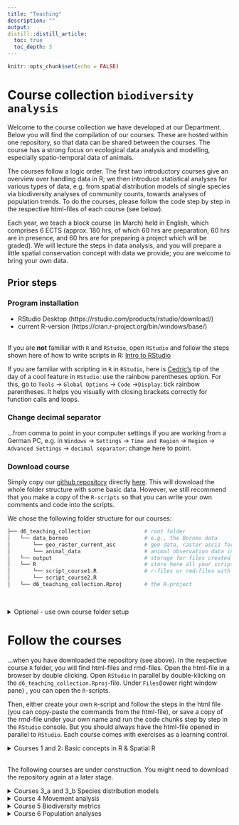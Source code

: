 ```yaml
---
title: "Teaching"
description: ""
output:
distill::distill_article:
  toc: true
  toc_depth: 3
---
```


```r
knitr::opts_chunk$set(echo = FALSE)
```


# Course collection `biodiversity analysis`

Welcome to the course collection we have developed at our Department. Below you will find the compilation of our courses. These are hosted within one repository, so that data can be shared between the courses. The course has a strong focus on ecological data analysis and modelling, especially spatio-temporal data of animals.
<br>

The courses follow a logic order. The first two introductory courses give an overview over handling data in R; we then introduce statistical analyses for various types of data, e.g. from spatial distribution models of single species via biodiversity analyses of community counts, towards analyses of population trends. To do the courses, please follow the code step by step in the respective html-files of each course (see below). 
<br>

Each year, we teach a block course (in March) held in English, which comprises 6 ECTS (approx. 180 hrs, of which 60 hrs are preparation, 60 hrs are in presence, and 60 hrs are for preparing a project which will be graded). We will lecture the steps in data analysis, and you will prepare a little spatial conservation concept with data we provide; you are welcome to bring your own data. 
<br>


## Prior steps
### Program installation

* RStudio Desktop (https://rstudio.com/products/rstudio/download/)  <br>
* current R-version (https://cran.r-project.org/bin/windows/base/)  <br>
<br>

If you are **not** familiar with `R` and `RStudio`, open `RStudio` and follow the steps shown here of how to write scripts in R: [Intro to RStudio](https://raw.githubusercontent.com/EcoDynIZW/EcoDynIZW.github.io/main/img/teach/L1_Intro_RStudio.pdf)
<br>

If you are familiar with scripting in `R` in `RStudio`, here is [Cedric's](https://www.cedricscherer.com/) tip of the day of a cool feature in `RStudio`: use the rainbow parentheses option. For this, go to `Tools` &rarr; `Global Options` &rarr; `Code` &rarr;` Display`: tick rainbow parentheses. It helps you visually with  closing brackets correctly for function calls and loops.


### Change decimal separator
...from comma to point in your computer settings if you are working from a German PC, e.g. in `Windows` &rarr; `Settings` &rarr; `Time and Region` &rarr; `Region` &rarr; `Advanced Settings` &rarr; `decimal separator`: change here to point.


### Download course
Simply copy our [github repository](https://github.com/EcoDynIZW/d6_teaching_collection) directly [here](https://github.com/EcoDynIZW/d6_teaching_collection/archive/refs/heads/main.zip). This will download the whole folder structure with some basic data. However, we still recommend that you make a copy of the `R-scripts` so that you can write your own comments and code into the scripts. <br>

We chose the following folder structure for our courses:
<br>

``` bash
├── d6_teaching_collection                 # root folder 
│   └── data_borneo                        # e.g., the Borneo data
│       └── geo_raster_current_asc         # geo data, raster ascii format, as in data_borneo
│       └── animal_data                    # animal observation data in borneo
│   └── output                             # storage for files created during course
│   └── R                                  # store here all your scripts, i.e.
│       └── script_course1.R               # r-files or rmd-files with codes
│       └── script_course2.R
│   └── d6_teaching_collection.Rproj       # the R-project
```
<br>

<details><summary> Optional - use own course folder setup </summary>

##### Optional - use own course folder setup
Only do this if you haven't done the prior step of downloading the whole course and want to set up your own course folder structure or download only a part of the course. In order to ease access to data and script-functionality, we recommend that you use a similar folder structure as we do (see above). 

a) If you are familiar with `R` and want to do the steps 'by hand', create a main (root) folder named `d6_teaching_collection`, then create the subfolders (`data, output, R`) relative to this root-folder (= `d6_teaching_collection`). Create an `R-project` within this folder (e.g. `d6_teaching_collection.Rproj`. For this, open `RStudio &rarr; File &rarr; New Project &rarr; Existing directory`: and then link it with the root folder).
<br>

b) Users familiar with `R` and `RMarkdown` could directly implement our [d6 workflow package](https://github.com/EcoDynIZW/d6) to make project setups easier and to handle code and projects in a reproducible way. If you chose this option, please read the `ReadMe` that appears on the github website and install the d6 package (with the options `github= FALSE`). This has the advantage that you have automatically created a root directory and an `R-project`. You can then load the data (e.g. data_borneo, provided in zip-files, see below) directly under the root directory. In the `d6`-package there are already start-rmd-scripts (= `RMarkdown`-scripts with `yaml header` &arr; open and execute with the symbol `knitR`), which make the start easier. But you can also create your own `R`-scripts, e.g. a new script for each course unit, which you put into the folder `R`.
<br>  

For both options, a) and b), you would need to download the data separately (link to zip.file below)
<br>

</details>



# Follow the courses

...when you have downloaded the repository (see above). In the respective course `R` folder, you will find html-files and rmd-files. Open the html-file in a browser by double clicking. Open `RStudio` in parallel by double-klicking on the `d6_teaching_collection.Rproj`-file. Under `Files`(lower right window pane) , you can open the `R`-scripts.
<br>

Then, either create your own `R`-script and follow the steps in the html file (you can copy-paste the commands from the html-file), or save a copy of the rmd-file under your own name and run the code chunks step by step in the `RStudio` console. But you should always have the html-file opened in parallel to `RStudio`. Each course comes with exercises as a learning control.



<details><summary>Courses 1 and 2: Basic concepts in R & Spatial R</summary>

### Courses 1 and 2: Basic concepts in R & Spatial R

These courses contain the minimum knowledge for handling, manipulating and visualizing various data types in `R` (Course1: `vectors`, `data.frames`, `lists`; Course2: spatial data like `raster` and vector files). The second course builds on the concepts introduced in course 1. It is therefore recommended to start with course 1. Please note, that course 1 is **not** meant as a beginners course - a lot of great in-depth courses are available online. Course 1 is rather a 'refresher' of the basic `R` concepts that are needed for all subsequent courses. In a nutshell, it goes through the [base R cheatsheet](https://iqss.github.io/dss-workshops/R/Rintro/base-r-cheat-sheet.pdf). It is recommended to have the cheatsheet downloaded and make your own notes into a copy of our script.
<br>

</details>




<br>
The following courses are under construction. You might need to download the repository again at a later stage.
<br>

<details><summary>Courses 3_a and 3_b Species distribution models</summary>

### Courses 3_a & 3_b Species distribution models 
##### presence only  / MaxEnt

Please download MaxEnt here: https://biodiversityinformatics.amnh.org/open_source/maxent/
For MaxEnt you may still need to install a Java version. If you double-click the file maxent.jar, an  interface should appear.
<br>

Download course data :For the full course 3, we will provide you with additional data. Drag and drop the folders "data_borneo" and "data_berlin" from the provided zip files into the main folder (here: d6_teaching_collection). 
<br> 

Link to data_borneo and data_berlin under construction 

Course3_a_SDM

##### repeated presence absence / occupancy models
Course3_b_occu

</details>





<details><summary>Course 4 Movement analysis</summary>

### Movement analysis
##### telemetry data

Course4_MoveQ

</details>




<details><summary>Course 5 Biodiversity metrics</summary>

### Biodiversity analysis
Course5_biodiv
</details>




<details><summary>Course 6 Population analyses</summary>

### Population analysis
Course6_cmr
</details>

